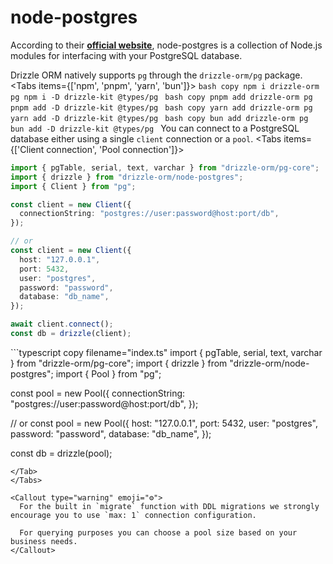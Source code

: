 
# node-postgres
According to their **[official website](https://node-postgres.com/)**, node-postgres is a collection 
of Node.js modules for interfacing with your PostgreSQL database.

Drizzle ORM natively supports `pg` through the `drizzle-orm/pg` package.
<Tabs items={['npm', 'pnpm', 'yarn', 'bun']}>
  <Tab>
    ```bash copy
    npm i drizzle-orm pg
    npm i -D drizzle-kit @types/pg
    ```
  </Tab>
  <Tab>
    ```bash copy
    pnpm add drizzle-orm pg
    pnpm add -D drizzle-kit @types/pg
    ```
  </Tab>
  <Tab>
    ```bash copy
    yarn add drizzle-orm pg
    yarn add -D drizzle-kit @types/pg
    ```
  </Tab>
  <Tab>
    ```bash copy
    bun add drizzle-orm pg
    bun add -D drizzle-kit @types/pg
    ```
  </Tab>
</Tabs>
You can connect to a PostgreSQL database either using a single `client` connection or a `pool`.
<Tabs items={['Client connection', 'Pool connection']}>
  <Tab>
```typescript copy filename="index.ts"
import { pgTable, serial, text, varchar } from "drizzle-orm/pg-core";
import { drizzle } from "drizzle-orm/node-postgres";
import { Client } from "pg";

const client = new Client({
  connectionString: "postgres://user:password@host:port/db",
});

// or
const client = new Client({
  host: "127.0.0.1",
  port: 5432,
  user: "postgres",
  password: "password",
  database: "db_name",
});

await client.connect();
const db = drizzle(client);
```
</Tab>
<Tab>
```typescript copy filename="index.ts"
import { pgTable, serial, text, varchar } from "drizzle-orm/pg-core";
import { drizzle } from "drizzle-orm/node-postgres";
import { Pool } from "pg";

const pool = new Pool({
  connectionString: "postgres://user:password@host:port/db",
});

// or
const pool = new Pool({
  host: "127.0.0.1",
  port: 5432,
  user: "postgres",
  password: "password",
  database: "db_name",
});

const db = drizzle(pool);
```
</Tab>
</Tabs>

<Callout type="warning" emoji="⚙️">
  For the built in `migrate` function with DDL migrations we strongly encourage you to use `max: 1` connection configuration. 

  For querying purposes you can choose a pool size based on your business needs.
</Callout>